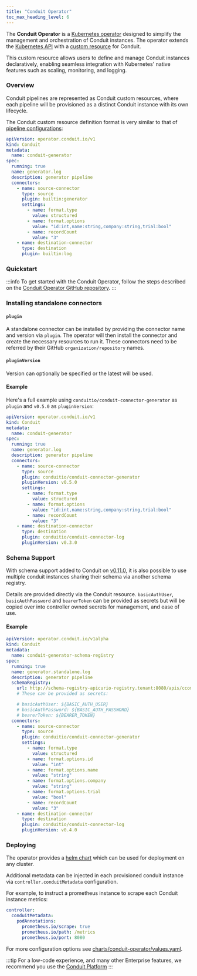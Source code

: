 ```yaml
---
title: "Conduit Operator"
toc_max_heading_level: 6
---
```


The **Conduit Operator** is a [Kubernetes operator](https://kubernetes.io/docs/concepts/extend-kubernetes/operator/) designed to simplify the management and orchestration of Conduit instances. The operator extends the [Kubernetes API](https://kubernetes.io/docs/concepts/overview/kubernetes-api/) with a [custom resource](https://kubernetes.io/docs/concepts/extend-kubernetes/api-extension/custom-resources/) for Conduit. 

This custom resource allows users to define and manage Conduit instances declaratively, enabling seamless integration with Kubernetes' native features such as scaling, monitoring, and logging.

### Overview

Conduit pipelines are represented as Conduit custom resources, where each pipeline will be provisioned 
as a distinct Conduit instance with its own lifecycle. 

The Conduit custom resource definition format is very similar to that of [pipeline configurations](/docs/using/pipelines/configuration-file):

```yaml
apiVersion: operator.conduit.io/v1
kind: Conduit
metadata:
  name: conduit-generator
spec:
  running: true
  name: generator.log
  description: generator pipeline
  connectors:
    - name: source-connector
      type: source
      plugin: builtin:generator
      settings:
        - name: format.type
          value: structured
        - name: format.options
          value: "id:int,name:string,company:string,trial:bool"
        - name: recordCount
          value: "3"
    - name: destination-connector
      type: destination
      plugin: builtin:log
```

### Quickstart

:::info
To get started with the Conduit Operator, follow the steps described on the [Conduit Operator GitHub repository](https://github.com/ConduitIO/conduit-operator).
:::

### Installing standalone connectors

#### `plugin`

A standalone connector can be installed by providing the connector name and version via `plugin`. The operator will then install the connector and create the necessary resources to run it. These connectors need to be referred by their GitHub `organization/repository` names.

#### `pluginVersion`

Version can optionally be specified or the latest will be used. 

#### Example

Here's a full example using `conduitio/conduit-connector-generator` as `plugin` and `v0.5.0` as `pluginVersion`:

```yaml
apiVersion: operator.conduit.io/v1
kind: Conduit
metadata:
  name: conduit-generator
spec:
  running: true
  name: generator.log
  description: generator pipeline
  connectors:
    - name: source-connector
      type: source
      plugin: conduitio/conduit-connector-generator
      pluginVersion: v0.5.0
      settings:
        - name: format.type
          value: structured
        - name: format.options
          value: "id:int,name:string,company:string,trial:bool"
        - name: recordCount
          value: "3"
    - name: destination-connector
      type: destination
      plugin: conduitio/conduit-connector-log
      pluginVersion: v0.3.0
```

### Schema Support

With schema support added to Conduit on [v0.11.0](/changelog/2024-08-19-conduit-0-11-0-release), it is also possible to use multiple conduit instances sharing their schema via another schema registry.

Details are provided directly via the Conduit resource. `basicAuthUser`, `basicAuthPassword` and `bearerToken` can be provided as secrets but will be copied over into controller owned secrets for management, and ease of use.

#### Example

```yaml
apiVersion: operator.conduit.io/v1alpha
kind: Conduit
metadata:
  name: conduit-generator-schema-registry
spec:
  running: true
  name: generator.standalone.log
  description: generator pipeline
  schemaRegistry:
    url: http://schema-registry-apicurio-registry.tenant:8080/apis/ccompat/v7
    # These can be provided as secrets:

    # basicAuthUser: ${BASIC_AUTH_USER}
    # basicAuthPassword: ${BASIC_AUTH_PASSWORD}
    # bearerToken: ${BEARER_TOKEN}
  connectors:
    - name: source-connector
      type: source
      plugin: conduitio/conduit-connector-generator
      settings:
        - name: format.type
          value: structured
        - name: format.options.id
          value: "int"
        - name: format.options.name
          value: "string"
        - name: format.options.company
          value: "string"
        - name: format.options.trial
          value: "bool"
        - name: recordCount
          value: "3"
    - name: destination-connector
      type: destination
      plugin: conduitio/conduit-connector-log
      pluginVersion: v0.4.0
```

### Deploying

The operator provides a [helm chart](https://github.com/ConduitIO/conduit-operator/blob/main/charts/conduit-operator) which can be used for deployment on any cluster.

Additional metadata can be injected in each provisioned conduit instance via `controller.conduitMetadata` configuration.

For example, to instruct a prometheus instance to scrape each Conduit instance metrics:

```yaml
controller:
  conduitMetadata:
    podAnnotations:
      prometheus.io/scrape: true
      prometheus.io/path: /metrics
      prometheus.io/port: 8080
```

For more configuration options see [charts/conduit-operator/values.yaml](https://github.com/ConduitIO/conduit-operator/blob/main/charts/conduit-operator/values.yaml).

:::tip
For a low-code experience, and many other Enterprise features, we recommend you use the [Conduit Platform](https://meroxa.io)
:::
